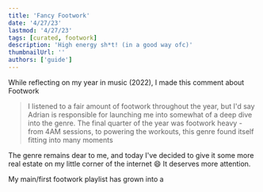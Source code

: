 ```yaml
---
title: 'Fancy Footwork'
date: '4/27/23'
lastmod: '4/27/23'
tags: [curated, footwork]
description: 'High energy sh*t! (in a good way ofc)'
thumbnailUrl: ''
authors: ['guide']
---
```


While reflecting on my year in music (2022), I made this comment about Footwork

> I listened to a fair amount of footwork throughout the year, but I'd say Adrian is responsible for
> launching me into somewhat of a deep dive into the genre. The final quarter of the year was
> footwork heavy - from 4AM sessions, to powering the workouts, this genre found itself fitting into
> many moments

The genre remains dear to me, and today I've decided to give it some more real estate on my little corner of the internet 😄
It deserves more attention.

My main/first footwork playlist has grown into a 
